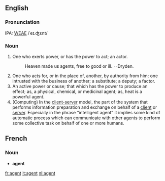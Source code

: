 ==English==
===Pronunciation===
IPA: [[WEAE]] /ˈeɪ.ʤɛnt/

===Noun===
# One who exerts power, or has the power to act; an actor.
#:    Heaven made us agents, free to good or ill. --Dryden.
# One who acts for, or in the place of, another, by authority from him; one intrusted with the business of another; a substitute; a deputy; a factor.
# An active power or cause; that which has the power to produce an effect; as, a physical, chemical, or medicinal agent; as, heat is a powerful agent.
# (Computing)  In the [[client-server]] model, the part of the  system that performs information preparation and exchange on behalf of a [[client]] or [[server]]. Especially in the phrase  &ldquo;intelligent agent&rdquo; it implies some kind of automatic process  which can communicate with other agents to perform some  collective task on behalf of one or more humans.

==French==
===Noun===
* '''agent'''

[[fr:agent]]
[[it:agent]]
[[nl:agent]]